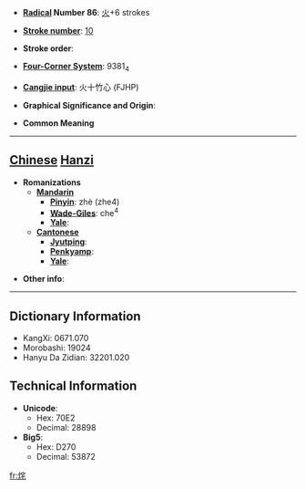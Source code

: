 * '''[[Wiktionary:Chinese radical index| Radical]] Number 86''': [[Wiktionary:Chinese radical index 火|火]]+6 strokes

* '''[[Wiktionary:Chinese total strokes index|Stroke number]]''': [[Wiktionary:Chinese total strokes index 10|10]]

* '''Stroke order''': 

* '''[[Wiktionary:Chinese four corner index|Four-Corner System]]''': 9381<sub>4</sub>

* '''[[Wiktionary:Chinese Cangjie index|Cangjie input]]''': 火十竹心 (FJHP)

* '''Graphical Significance and Origin''': 

* '''Common Meaning'''

----

== [[Chinese]] [[Hanzi]] ==

* '''Romanizations'''
** '''[[Mandarin]]'''
*** '''[[Pinyin]]''': zhè (zhe4)
*** '''[[Wade-Giles]]''': che<sup>4</sup>
*** '''[[Yale]]''': 
** '''[[Cantonese]]'''
*** '''[[Jyutping]]''':
*** '''[[Penkyamp]]''': 
*** '''[[Yale]]''': 

* '''Other info''': 

----

== Dictionary Information ==

* KangXi: 0671.070
* Morobashi: 19024
* Hanyu Da Zidian: 32201.020

== Technical Information ==

* '''Unicode''':
** Hex: 70E2
** Decimal: 28898
* '''Big5''':
** Hex: D270
** Decimal: 53872

[[fr:烢]]